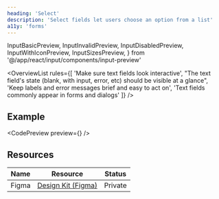 ```yaml
---
heading: 'Select'
description: 'Select fields let users choose an option from a list'
a11y: 'forms'
---
```


  InputBasicPreview,
  InputInvalidPreview,
  InputDisabledPreview,
  InputWithIconPreview,
  InputSizesPreview,
} from '@/app/react/input/components/input-preview'

<OverviewList rules={[
  'Make sure text fields look interactive',
  "The text field's state (blank, with input, error, etc) should be visible at a glance",
  'Keep labels and error messages brief and easy to act on',
  'Text fields commonly appear in forms and dialogs'
]} />

## Example

<CodePreview preview={<SelectBasicPreview />} />

## Resources

| Name     | Resource | Status                                               |
| -------- | -------- | ---------------------------------------------------- |
| Figma    | [Design Kit (Figma)](https://www.figma.com/design/ducwqOCxoxcWc3ReV3FYd8/Digital-University-Component-Library?m=auto&node-id=0-1)      |                         Private                      |